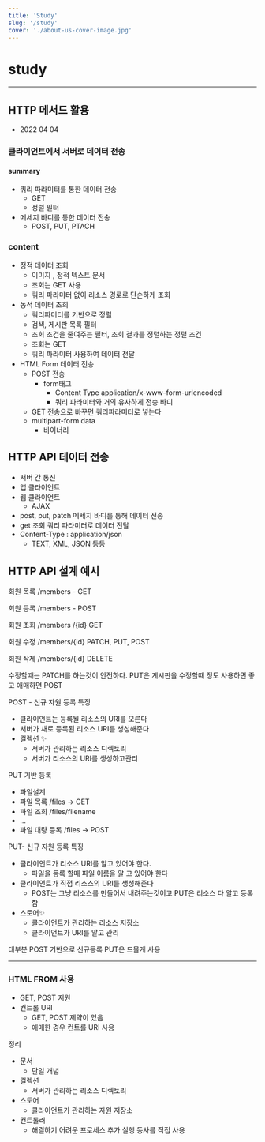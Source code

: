 ```yaml
---
title: 'Study'
slug: '/study'
cover: './about-us-cover-image.jpg'
---
```


# study

---

## HTTP 메서드 활용

- 2022 04 04

### 클라이언트에서 서버로 데이터 전송

#### summary

- 쿼리 파라미터를 통한 데이터 전송
  - GET
  - 정렬 필터
- 메세지 바디를 통한 데이터 전송
  - POST, PUT, PTACH

### content

- 정적 데이터 조회
  - 이미지 , 정적 텍스트 문서
  - 조회는 GET 사용
  - 쿼리 파라미터 없이 리소스 경로로 단순하게 조회
- 동적 데이터 조회
  - 쿼리파미터를 기반으로 정렬
  - 검색, 게시판 목록 필터
  - 조회 조건을 줄여주는 필터, 조회 결과를 정렬하는 정렬 조건
  - 조회는 GET
  - 쿼리 파라미터 사용하여 데이터 전달
- HTML Form 데이터 전송
  - POST 전송
    - form태그
      - Content Type application/x-www-form-urlencoded
      - 쿼리 파라미터와 거의 유사하게 전송 바디
  - GET 전송으로 바꾸면 쿼리파라미터로 넣는다
  - multipart-form data
    - 바이너리

## HTTP API 데이터 전송

- 서버 간 통신
- 앱 클라이언트
- 웹 클라이언트
  - AJAX
- post, put, patch 메세지 바디를 통해 데이터 전송
- get 조회 쿼리 파라미터로 데이터 전달
- Content-Type : application/json
  - TEXT, XML, JSON 등등

## HTTP API 설계 예시

회원 목록 /members - GET

회원 등록 /members - POST

회원 조회 /members /{id} GET

회원 수정 /members/{id} PATCH, PUT, POST

회원 삭제 /members/{id} DELETE

수정할때는 PATCH를 하는것이 안전하다. PUT은 게시판을 수정할때 정도 사용하면 좋고 애매하면 POST

POST - 신규 자원 등록 특징

- 클라이언트는 등록될 리소스의 URI를 모른다
- 서버가 새로 등록된 리소스 URI를 생성해준다
- 컬렉션 ✨
  - 서버가 관리하는 리소스 디렉토리
  - 서버가 리소스의 URI를 생성하고관리

PUT 기반 등록

- 파일설계
- 파일 목록 /files → GET
- 파일 조회 /files/filename
- ...
- 파일 대량 등록 /files → POST

PUT- 신규 자원 등록 특징

- 클라이언트가 리소스 URI를 알고 있어야 한다.
  - 파일을 등록 할때 파일 이름을 알 고 있어야 한다
- 클라이언트가 직접 리소스의 URI를 생성해준다
  - POST는 그냥 리소스를 만들어서 내려주는것이고 PUT은 리소스 다 알고 등록함
- 스토어✨
  - 클라이언트가 관리하는 리소스 저장소
  - 클라이언트가 URI를 알고 관리

대부분 POST 기반으로 신규등록 PUT은 드물게 사용

---

### HTML FROM 사용

- GET, POST 지원
- 컨트롤 URI
  - GET, POST 제약이 있음
  - 애매한 경우 컨트롤 URI 사용

정리

- 문서
  - 단일 개념
- 컬렉션
  - 서버가 관리하는 리소스 디렉토리
- 스토어
  - 클라이언트가 관리하는 자원 저장소
- 컨트롤러
  - 해결하기 어려운 프로세스 추가 실행 동사를 직접 사용

